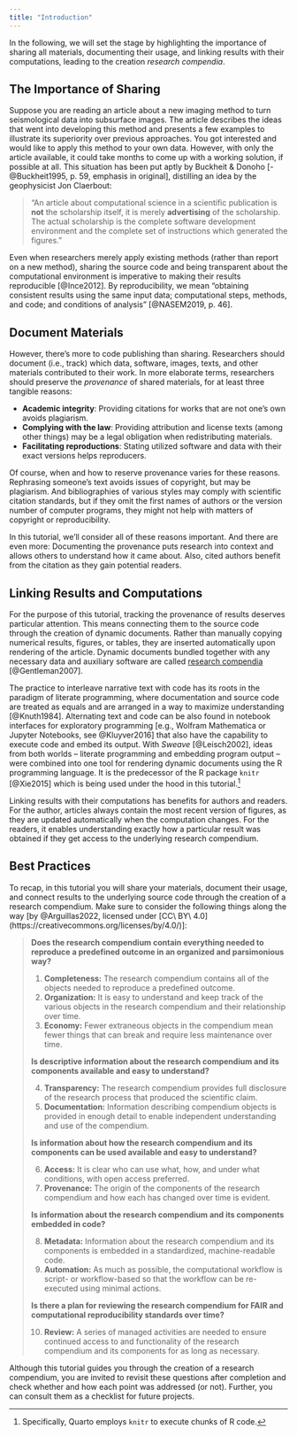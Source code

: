 ```yaml
---
title: "Introduction"
---
```


In the following, we will set the stage by highlighting the importance of sharing all materials, documenting their usage, and linking results with their computations, leading to the creation _research compendia_.

## The Importance of Sharing

Suppose you are reading an article about a new imaging method to turn seismological data into subsurface images. The article describes the ideas that went into developing this method and presents a few examples to illustrate its superiority over previous approaches. You got interested and would like to apply this method to your own data. However, with only the article available, it could take months to come up with a working solution, if possible at all. This situation has been put aptly by Buckheit & Donoho [-@Buckheit1995, p. 59, emphasis in original], distilling an idea by the geophysicist Jon Claerbout:

> "An article about computational science in a scientific publication is __not__ the scholarship itself, it is merely __advertising__ of the scholarship. The actual scholarship is the complete software development environment and the complete set of instructions which generated the figures."

Even when researchers merely apply existing methods (rather than report on a new method), sharing the source code and being transparent about the computational environment is imperative to making their results reproducible [@Ince2012]. By reproducibility, we mean "obtaining consistent results using the same input data; computational steps, methods, and code; and conditions of analysis" [@NASEM2019, p. 46].

## Document Materials

However, there's more to code publishing than sharing. Researchers should document (i.e., track) which data, software, images, texts, and other materials contributed to their work. In more elaborate terms, researchers should preserve the _provenance_ of shared materials, for at least three tangible reasons:

- **Academic integrity**: Providing citations for works that are not one's own avoids plagiarism.
- **Complying with the law**: Providing attribution and license texts (among other things) may be a legal obligation when redistributing materials.
- **Facilitating reproductions**: Stating utilized software and data with their exact versions helps reproducers.

Of course, when and how to reserve provenance varies for these reasons. Rephrasing someone's text avoids issues of copyright, but may be plagiarism. And bibliographies of various styles may comply with scientific citation standards, but if they omit the first names of authors or the version number of computer programs, they might not help with matters of copyright or reproducibility.

In this tutorial, we'll consider all of these reasons important. And there are even more: Documenting the provenance puts research into context and allows others to understand how it came about. Also, cited authors benefit from the citation as they gain potential readers.

## Linking Results and Computations

For the purpose of this tutorial, tracking the provenance of results deserves particular attention. This means connecting them to the source code through the creation of dynamic documents. Rather than manually copying numerical results, figures, or tables, they are inserted automatically upon rendering of the article. Dynamic documents bundled together with any necessary data and auxiliary software are called [research compendia](https://research-compendium.science/) [@Gentleman2007].

The practice to interleave narrative text with code has its roots in the paradigm of literate programming, where documentation and source code are treated as equals and are arranged in a way to maximize understanding [@Knuth1984]. Alternating text and code can be also found in notebook interfaces for exploratory programming [e.g., Wolfram Mathematica or Jupyter Notebooks, see @Kluyver2016] that also have the capability to execute code and embed its output. With _Sweave_ [@Leisch2002], ideas from both worlds -- literate programming and embedding program output -- were combined into one tool for rendering dynamic documents using the R programming language. It is the predecessor of the R package `knitr` [@Xie2015] which is being used under the hood in this tutorial.^[Specifically, Quarto employs `knitr` to execute chunks of R code.]

Linking results with their computations has benefits for authors and readers. For the author, articles always contain the most recent version of figures, as they are updated automatically when the computation changes. For the readers, it enables understanding exactly how a particular result was obtained if they get access to the underlying research compendium.

## Best Practices

To recap, in this tutorial you will share your materials, document their usage, and connect results to the underlying source code through the creation of a research compendium. Make sure to consider the following things along the way [by @Arguillas2022, licensed under [CC\ BY\ 4.0](https://creativecommons.org/licenses/by/4.0/)]:

> __Does the research compendium contain everything needed to reproduce a predefined outcome in an organized and parsimonious way?__
> 
> 1. __Completeness:__ The research compendium contains all of the objects needed to reproduce a predefined outcome.
> 2. __Organization:__ It is easy to understand and keep track of the various objects in the research compendium and their relationship over time.
> 3. __Economy:__ Fewer extraneous objects in the compendium mean fewer things that can break and require less maintenance over time.
> 
> __Is descriptive information about the research compendium and its components available and easy to understand?__
> 
> 4. __Transparency:__ The research compendium provides full disclosure of the research process that produced the scientific claim.
> 5. __Documentation:__ Information describing compendium objects is provided in enough detail to enable independent understanding and use of the compendium.
> 
> __Is information about how the research compendium and its components can be used available and easy to understand?__
> 
> 6. __Access:__ It is clear who can use what, how, and under what conditions, with open access preferred.
> 7. __Provenance:__ The origin of the components of the research compendium and how each has changed over time is evident.
> 
> __Is information about the research compendium and its components embedded in code?__
> 
> 8. __Metadata:__ Information about the research compendium and its components is embedded in a standardized, machine-readable code.
> 9. __Automation:__ As much as possible, the computational workflow is script- or workflow-based so that the workflow can be re-executed using minimal actions.
> 
> __Is there a plan for reviewing the research compendium for FAIR and computational reproducibility standards over time?__
> 
> 10. __Review:__ A series of managed activities are needed to ensure continued access to and functionality of the research compendium and its components for as long as necessary.

Although this tutorial guides you through the creation of a research compendium, you are invited to revisit these questions after completion and check whether and how each point was addressed (or not). Further, you can consult them as a checklist for future projects.
